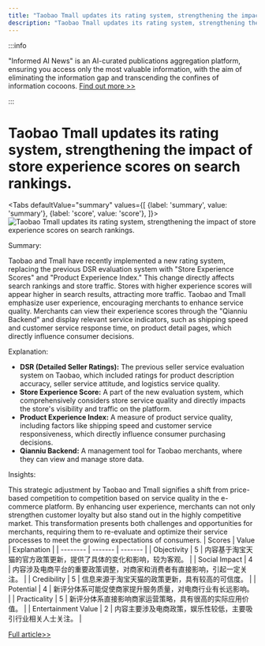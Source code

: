 ```yaml
---
title: "Taobao Tmall updates its rating system, strengthening the impact of store experience scores on search rankings."
description: "Taobao Tmall updates its rating system, strengthening the impact of store experience scores on search rankings."
---
```



:::info

"Informed AI News" is an AI-curated publications aggregation platform, ensuring you access only the most valuable information, with the aim of eliminating the information gap and transcending the confines of information cocoons.  [Find out more >>](/docs/guides)

:::

# Taobao Tmall updates its rating system, strengthening the impact of store experience scores on search rankings.


<Tabs
	defaultValue="summary"
	values={[
	{label: 'summary', value: 'summary'},
	{label: 'score', value: 'score'},
]}>
<TabItem value="summary">
<img
  src="https://image.informedainews.com/2024/06/Eco-AY0-1717829414-1.jpg"
  alt="Taobao Tmall updates its rating system, strengthening the impact of store experience scores on search rankings."
/>



Summary:

Taobao and Tmall have recently implemented a new rating system, replacing the previous DSR evaluation system with "Store Experience Scores" and "Product Experience Index." This change directly affects search rankings and store traffic. Stores with higher experience scores will appear higher in search results, attracting more traffic. Taobao and Tmall emphasize user experience, encouraging merchants to enhance service quality. Merchants can view their experience scores through the "Qianniu Backend" and display relevant service indicators, such as shipping speed and customer service response time, on product detail pages, which directly influence consumer decisions.

Explanation:

- **DSR (Detailed Seller Ratings):** The previous seller service evaluation system on Taobao, which included ratings for product description accuracy, seller service attitude, and logistics service quality.
- **Store Experience Score:** A part of the new evaluation system, which comprehensively considers store service quality and directly impacts the store's visibility and traffic on the platform.
- **Product Experience Index:** A measure of product service quality, including factors like shipping speed and customer service responsiveness, which directly influence consumer purchasing decisions.
- **Qianniu Backend:** A management tool for Taobao merchants, where they can view and manage store data.

Insights:

This strategic adjustment by Taobao and Tmall signifies a shift from price-based competition to competition based on service quality in the e-commerce platform. By enhancing user experience, merchants can not only strengthen customer loyalty but also stand out in the highly competitive market. This transformation presents both challenges and opportunities for merchants, requiring them to re-evaluate and optimize their service processes to meet the growing expectations of consumers.
</TabItem>
<TabItem value="score">
	| Scores     | Value   | Explanation |
	| -------- | ------- | ------- |
	| Objectivity  | 5    | 内容基于淘宝天猫的官方政策更新，提供了具体的变化和影响，较为客观。    |
	| Social Impact | 4     | 内容涉及电商平台的重要政策调整，对商家和消费者有直接影响，引起一定关注。    |
	| Credibility    | 5    | 信息来源于淘宝天猫的政策更新，具有较高的可信度。    |
	| Potential    | 4    | 新评分体系可能促使商家提升服务质量，对电商行业有长远影响。    |
	| Practicality    | 5    | 新评分体系直接影响商家运营策略，具有很高的实际应用价值。    |
	| Entertainment Value    | 2    | 内容主要涉及电商政策，娱乐性较低，主要吸引行业相关人士关注。    |
</TabItem>
</Tabs>

[Full article>>](https://www.cnbeta.com.tw/articles/tech/1433985.htm)
